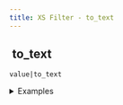 ```yaml
---
title: XS Filter - to_text
---
```


## <img src="../assets/docuBadge (11).png" alt="" data-size="line" /> to\_text <a href="#xs-to_text" id="xs-to_text"></a>

`value|to_text`

<details>

<summary>Examples</summary>

```javascript
42|to_text         // Returns "42"
true|to_text       // Returns "true"
3.14|to_text       // Returns "3.14"
```

</details>
